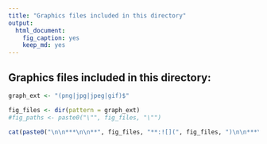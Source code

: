 ```yaml
---
title: "Graphics files included in this directory"
output:
  html_document:
    fig_caption: yes
    keep_md: yes
---
```

## Graphics files included in this directory:

```r
graph_ext <- "(png|jpg|jpeg|gif)$"

fig_files <- dir(pattern = graph_ext)
#fig_paths <- paste0("\"", fig_files, "\"")

cat(paste0("\n\n***\n\n**", fig_files, "**:![](", fig_files, ")\n\n***\n\n"))
```